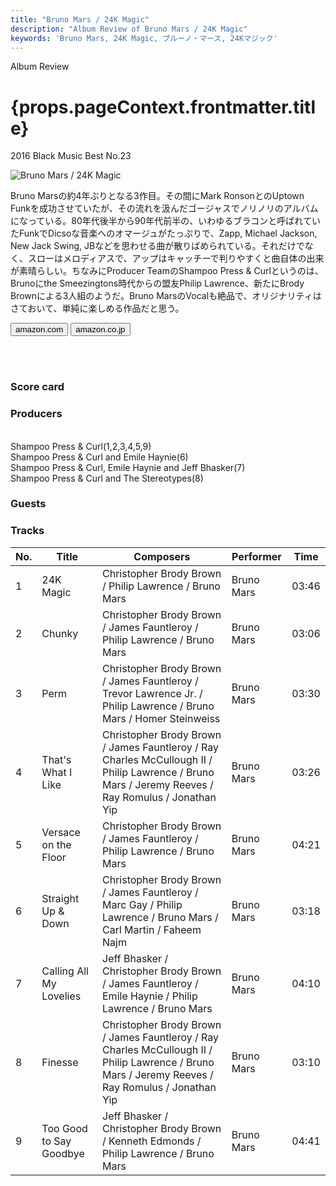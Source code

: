 ```yaml
---
title: "Bruno Mars / 24K Magic"
description: "Album Review of Bruno Mars / 24K Magic"
keywords: 'Bruno Mars, 24K Magic, ブルーノ・マース, 24Kマジック'
---
```




<p className="largeP">Album Review</p>
<h1 className="h1--no--margin">{props.pageContext.frontmatter.title}</h1>
<p className="largeP"><Link to="/best50/2016/">2016 Black Music Best No.23</Link></p>

<Row  className="image-card-group">
	<Column colMd={"4"} colLg={"4"} noGutterMdLeft="">
       <ImageCard>

![Bruno Mars / 24K Magic](../../images/cd/brunomars3L.jpg) 

</ImageCard>
	</Column>
	<Column colMd={"8"} colLg={"8"} noGutterMdLeft="">
	<p>
	Bruno Marsの約4年ぶりとなる3作目。その間にMark RonsonとのUptown Funkを成功させていたが、その流れを汲んだゴージャスでノリノリのアルバムになっている。80年代後半から90年代前半の、いわゆるブラコンと呼ばれていたFunkでDicsoな音楽へのオマージュがたっぷりで、Zapp, Michael Jackson, New Jack Swing, JBなどを思わせる曲が散りばめられている。それだけでなく、スローはメロディアスで、アップはキャッチーで判りやすくと曲自体の出来が素晴らしい。ちなみにProducer TeamのShampoo Press & Curlというのは、Brunoにthe Smeezingtons時代からの盟友Philip Lawrence、新たにBrody Brownによる3人組のようだ。Bruno MarsのVocalも絶品で、オリジナリティはさておいて、単純に楽しめる作品だと思う。
	</p>
	<div>
	  <Button href="https://amzn.to/3gVwKGU" kind="primary" size="small" renderIcon={ArrowUpRight24}>
      amazon.com
      </Button>
      <Button href="https://amzn.to/3h8Mg28" kind="secondary" size="small" renderIcon={ArrowUpRight24}>
      amazon.co.jp
      </Button>
	</div>
	<a href="https://geo.music.apple.com/jp/album/24k-magic/1161503945?mt=1&app=music&ls=1&at=11lcug" style="display:inline-block;overflow:hidden;background:url(https://linkmaker.itunes.apple.com/ja-jp/lockup.svg?releaseDate=2016-11-18&kind=album&bubble=apple_music&style=mono-black) no-repeat;width:180px;height:45px;"></a>
	<a href="https://geo.music.apple.com/jp/album/24k-magic/1161503945?app=itunes&at=11lcug" style="display:inline-block;overflow:hidden;background:url(https://linkmaker.itunes.apple.com/ja-jp/badge-lrg.svg?releaseDate=2016-11-18T00:00:00Z&kind=album&bubble=itunes_music) no-repeat;width:140px;height:45px;"></a>
	</Column>
</Row>
<Row >
	<Column colMd={"4"} colLg={"4"} noGutterMdLeft="">
<div>
    <h3>Score card</h3>
	<SliderJS1 value="5" />
    <SliderJS2 value="2" />
	<SliderJS3 value="1" />
    <SliderJS4 value="9" />
</div>
</Column>
<Column colMd={"8"} colLg={"8"} noGutterMdLeft="">
<div>
<h3>Producers</h3>
<p>
<br/>Shampoo Press & Curl(1,2,3,4,5,9)
<br/>Shampoo Press & Curl and Emile Haynie(6)
<br/>Shampoo Press & Curl, Emile Haynie and Jeff Bhasker(7)
<br/>Shampoo Press & Curl and The Stereotypes(8)
</p>
<h3>Guests</h3>
<p>
</p>
</div>
</Column>
</Row>

<h3>Tracks</h3>

| No. |	 Title                  |	 Composers                                                                                                                                       | Performer  |	 Time |
| --- |	----------------------- | -------------------------------------------------------------------------------------------------------------------------------------------------- | ---------- | ----- |
| 1	  |	24K Magic              	| Christopher Brody Brown / Philip Lawrence / Bruno Mars                                                                                             | Bruno Mars |	03:46 |
| 2	  |	Chunky                 	| Christopher Brody Brown / James Fauntleroy / Philip Lawrence / Bruno Mars                                                                          | Bruno Mars |	03:06 |
| 3	  |	Perm                   	| Christopher Brody Brown / James Fauntleroy / Trevor Lawrence Jr. / Philip Lawrence / Bruno Mars / Homer Steinweiss                                 | Bruno Mars |	03:30 |
| 4	  |	That's What I Like     	| Christopher Brody Brown / James Fauntleroy / Ray Charles McCullough II / Philip Lawrence / Bruno Mars / Jeremy Reeves / Ray Romulus / Jonathan Yip | Bruno Mars |	03:26 |
| 5	  |	Versace on the Floor   	| Christopher Brody Brown / James Fauntleroy / Philip Lawrence / Bruno Mars                                                                          | Bruno Mars |	04:21 |
| 6	  |	Straight Up & Down     	| Christopher Brody Brown / James Fauntleroy / Marc Gay / Philip Lawrence / Bruno Mars / Carl Martin / Faheem Najm                                   | Bruno Mars |	03:18 |
| 7	  |	Calling All My Lovelies	| Jeff Bhasker / Christopher Brody Brown / James Fauntleroy / Emile Haynie / Philip Lawrence / Bruno Mars                                            | Bruno Mars |	04:10 |
| 8	  |	Finesse                	| Christopher Brody Brown / James Fauntleroy / Ray Charles McCullough II / Philip Lawrence / Bruno Mars / Jeremy Reeves / Ray Romulus / Jonathan Yip | Bruno Mars |	03:10 |
| 9	  |	Too Good to Say Goodbye	| Jeff Bhasker / Christopher Brody Brown / Kenneth Edmonds / Philip Lawrence / Bruno Mars                                                            | Bruno Mars |	04:41 |
